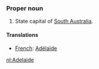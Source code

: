 ===Proper noun===
#State capital of [[South Australia]].

====Translations====
*[[French]]: [[Adélaïde]]

[[nl:Adelaide]]